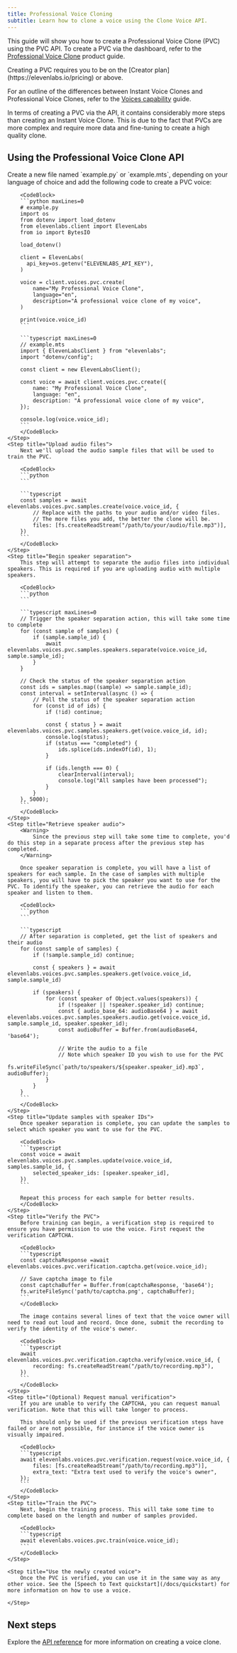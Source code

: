```yaml
---
title: Professional Voice Cloning
subtitle: Learn how to clone a voice using the Clone Voice API.
---
```


This guide will show you how to create a Professional Voice Clone (PVC) using the PVC API. To create a PVC via the dashboard, refer to the [Professional Voice Clone](/docs/product-guides/voices/voice-cloning/professional-voice-cloning) product guide.

<Info>
    Creating a PVC requires you to be on the [Creator plan](https://elevenlabs.io/pricing) or above.
</Info>


For an outline of the differences between Instant Voice Clones and Professional Voice Clones, refer to the [Voices capability](/docs/capabilities/voices) guide.

In terms of creating a PVC via the API, it contains considerably more steps than creating an Instant Voice Clone. This is due to the fact that PVCs are more complex and require more data and fine-tuning to create a high quality clone.

## Using the Professional Voice Clone API

<Steps>
    <Step title="Create an API key">
        <Markdown src="/snippets/quickstart-api-key.mdx" />
    </Step>
    <Step title="Install the SDK">
        <Markdown src="/snippets/quickstart-install-sdk.mdx" />
    </Step>
    <Step title="Create a PVC voice">
        Create a new file named `example.py` or `example.mts`, depending on your language of choice and add the following code to create a PVC voice:

        <CodeBlock>
        ```python maxLines=0
        # example.py
        import os
        from dotenv import load_dotenv
        from elevenlabs.client import ElevenLabs
        from io import BytesIO

        load_dotenv()

        client = ElevenLabs(
          api_key=os.getenv("ELEVENLABS_API_KEY"),
        )

        voice = client.voices.pvc.create(
            name="My Professional Voice Clone",
            language="en",
            description="A professional voice clone of my voice",
        )

        print(voice.voice_id)
        ```

        ```typescript maxLines=0
        // example.mts
        import { ElevenLabsClient } from "elevenlabs";
        import "dotenv/config";

        const client = new ElevenLabsClient();

        const voice = await client.voices.pvc.create({
            name: "My Professional Voice Clone",
            language: "en",
            description: "A professional voice clone of my voice",
        });

        console.log(voice.voice_id);
        ```
        </CodeBlock>
    </Step>
    <Step title="Upload audio files">
        Next we'll upload the audio sample files that will be used to train the PVC.

        <CodeBlock>
        ```python
        ```

        ```typescript
        const samples = await elevenlabs.voices.pvc.samples.create(voice.voice_id, {
            // Replace with the paths to your audio and/or video files.
            // The more files you add, the better the clone will be.
            files: [fs.createReadStream("/path/to/your/audio/file.mp3")],
        })
        ```
        </CodeBlock>
    </Step>
    <Step title="Begin speaker separation">
        This step will attempt to separate the audio files into individual speakers. This is required if you are uploading audio with multiple speakers.

        <CodeBlock>
        ```python
        ```

        ```typescript maxLines=0
        // Trigger the speaker separation action, this will take some time to complete
        for (const sample of samples) {
            if (sample.sample_id) {
                await elevenlabs.voices.pvc.samples.speakers.separate(voice.voice_id, sample.sample_id);
            }
        }

        // Check the status of the speaker separation action
        const ids = samples.map((sample) => sample.sample_id);
        const interval = setInterval(async () => {
            // Poll the status of the speaker separation action
            for (const id of ids) {
                if (!id) continue;

                const { status } = await elevenlabs.voices.pvc.samples.speakers.get(voice.voice_id, id);
                console.log(status);
                if (status === "completed") {
                    ids.splice(ids.indexOf(id), 1);
                }

                if (ids.length === 0) {
                    clearInterval(interval);
                    console.log("All samples have been processed");
                }
            }
        }, 5000);
        ```
        </CodeBlock>
    </Step>
    <Step title="Retrieve speaker audio">
        <Warning>
            Since the previous step will take some time to complete, you'd do this step in a separate process after the previous step has completed.
        </Warning>

        Once speaker separation is complete, you will have a list of speakers for each sample. In the case of samples with multiple speakers, you will have to pick the speaker you want to use for the PVC. To identify the speaker, you can retrieve the audio for each speaker and listen to them.

        <CodeBlock>
        ```python
        ```

        ```typescript
        // After separation is completed, get the list of speakers and their audio
        for (const sample of samples) {
            if (!sample.sample_id) continue;

            const { speakers } = await elevenlabs.voices.pvc.samples.speakers.get(voice.voice_id, sample.sample_id)

            if (speakers) {
                for (const speaker of Object.values(speakers)) {
                    if (!speaker || !speaker.speaker_id) continue;
                    const { audio_base_64: audioBase64 } = await elevenlabs.voices.pvc.samples.speakers.audio.get(voice.voice_id, sample.sample_id, speaker.speaker_id);
                    const audioBuffer = Buffer.from(audioBase64, 'base64');

                    // Write the audio to a file
                    // Note which speaker ID you wish to use for the PVC
                    fs.writeFileSync(`path/to/speakers/${speaker.speaker_id}.mp3`, audioBuffer);
                }
            }
        }
        ```
        </CodeBlock>
    </Step>
    <Step title="Update samples with speaker IDs">
        Once speaker separation is complete, you can update the samples to select which speaker you want to use for the PVC.

        <CodeBlock>
        ```typescript
        const voice = await elevenlabs.voices.pvc.samples.update(voice.voice_id, samples.sample_id, {
            selected_speaker_ids: [speaker.speaker_id],
        })
        ```

        Repeat this process for each sample for better results.
        </CodeBlock>
    </Step>
    <Step title="Verify the PVC">
        Before training can begin, a verification step is required to ensure you have permission to use the voice. First request the verification CAPTCHA.

        <CodeBlock>
        ```typescript
        const captchaResponse =await elevenlabs.voices.pvc.verification.captcha.get(voice.voice_id);

        // Save captcha image to file
        const captchaBuffer = Buffer.from(captchaResponse, 'base64');
        fs.writeFileSync('path/to/captcha.png', captchaBuffer);
        ```
        </CodeBlock>

        The image contains several lines of text that the voice owner will need to read out loud and record. Once done, submit the recording to verify the identity of the voice's owner.

        <CodeBlock>
        ```typescript
        await elevenlabs.voices.pvc.verification.captcha.verify(voice.voice_id, {
        	recording: fs.createReadStream("/path/to/recording.mp3"),
        })
        ```
        </CodeBlock>
    </Step>
    <Step title="(Optional) Request manual verification">
        If you are unable to verify the CAPTCHA, you can request manual verification. Note that this will take longer to process.

        This should only be used if the previous verification steps have failed or are not possible, for instance if the voice owner is visually impaired.

        <CodeBlock>
        ```typescript
        await elevenlabs.voices.pvc.verification.request(voice.voice_id, {
            files: [fs.createReadStream("/path/to/recording.mp3")],
            extra_text: "Extra text used to verify the voice's owner",
        });
        ```
        </CodeBlock>
    </Step>
    <Step title="Train the PVC">
        Next, begin the training process. This will take some time to complete based on the length and number of samples provided.

        <CodeBlock>
        ```typescript
        await elevenlabs.voices.pvc.train(voice.voice_id);
        ```
        </CodeBlock>
    </Step>

    <Step title="Use the newly created voice">
        Once the PVC is verified, you can use it in the same way as any other voice. See the [Speech to Text quickstart](/docs/quickstart) for more information on how to use a voice.

    </Step>
</Steps>

## Next steps

Explore the [API reference](/docs/api-reference/voices/add) for more information on creating a voice clone.
